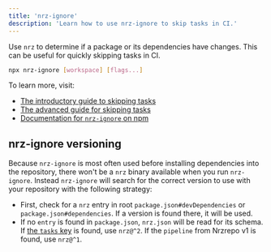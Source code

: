 ```yaml
---
title: 'nrz-ignore'
description: 'Learn how to use nrz-ignore to skip tasks in CI.'
---
```


Use `nrz` to determine if a package or its dependencies have changes. This can be useful for quickly skipping tasks in CI.

```bash title="Terminal"
npx nrz-ignore [workspace] [flags...]
```

To learn more, visit:

- [The introductory guide to skipping tasks](/repo/docs/crafting-your-repository/constructing-ci#skipping-tasks-and-other-unnecessary-work)
- [The advanced guide for skipping tasks](/repo/docs/guides/skipping-tasks)
- [Documentation for `nrz-ignore` on npm](https://www.npmjs.com/package/nrz-ignore)

## nrz-ignore versioning

Because `nrz-ignore` is most often used before installing dependencies into the repository, there won't be a `nrz` binary available when you run `nrz-ignore`. Instead `nrz-ignore` will search for the correct version to use with your repository with the following strategy:

- First, check for a `nrz` entry in root `package.json#devDependencies` or `package.json#dependencies`. If a version is found there, it will be used.
- If no `entry` is found in `package.json`, `nrz.json` will be read for its schema. If [the `tasks` key](/repo/docs/reference/configuration#tasks) is found, use `nrz@^2`. If the `pipeline` from Nrzrepo v1 is found, use `nrz@^1`.

